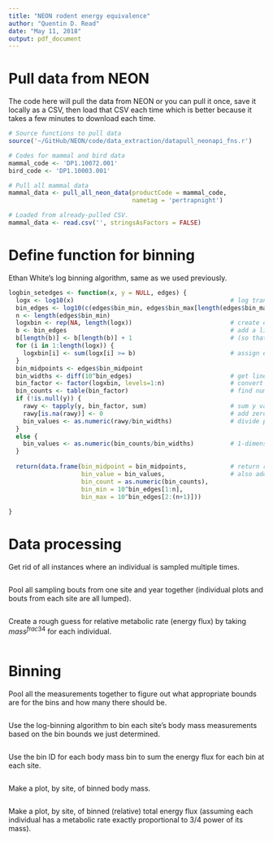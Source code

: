 ```yaml
---
title: "NEON rodent energy equivalence"
author: "Quentin D. Read"
date: "May 11, 2018"
output: pdf_document
---
```


# Pull data from NEON

The code here will pull the data from NEON or you can pull it once, save it locally as a CSV, then load that CSV each time which is better because it takes a few minutes to download each time.

```r
# Source functions to pull data
source('~/GitHub/NEON/code/data_extraction/datapull_neonapi_fns.r')

# Codes for mammal and bird data
mammal_code <- 'DP1.10072.001'
bird_code <- 'DP1.10003.001'

# Pull all mammal data
mammal_data <- pull_all_neon_data(productCode = mammal_code, 
                                  nametag = 'pertrapnight')
```

```r
# Loaded from already-pulled CSV.
mammal_data <- read.csv('', stringsAsFactors = FALSE)
```

# Define function for binning

Ethan White's log binning algorithm, same as we used previously.

```r
logbin_setedges <- function(x, y = NULL, edges) {
  logx <- log10(x)                                           # log transform x value (biomass)
  bin_edges <- log10(c(edges$bin_min, edges$bin_max[length(edges$bin_max)]))
  n <- length(edges$bin_min)
  logxbin <- rep(NA, length(logx))                           # create data structure to assign trees to bins
  b <- bin_edges                                             # add a little to the biggest bin temporarily
  b[length(b)] <- b[length(b)] + 1                           # (so that the biggest single tree is put in a bin)
  for (i in 1:length(logx)) {
    logxbin[i] <- sum(logx[i] >= b)                          # assign each tree to a bin
  }
  bin_midpoints <- edges$bin_midpoint
  bin_widths <- diff(10^bin_edges)                           # get linear width of each bin
  bin_factor <- factor(logxbin, levels=1:n)                  # convert bin to factor (required to deal with zeroes if present)
  bin_counts <- table(bin_factor)                            # find number of trees in each bin
  if (!is.null(y)) {
    rawy <- tapply(y, bin_factor, sum)                       # sum y value (production) in each bin
    rawy[is.na(rawy)] <- 0                                   # add zeroes back in if present
    bin_values <- as.numeric(rawy/bin_widths)                # divide production by width for each bin 
  }
  else {
    bin_values <- as.numeric(bin_counts/bin_widths)          # 1-dimensional case.
  }
  
  return(data.frame(bin_midpoint = bin_midpoints,            # return result!
                    bin_value = bin_values,                  # also add bin min and max for bar plot purposes
                    bin_count = as.numeric(bin_counts),
                    bin_min = 10^bin_edges[1:n],
                    bin_max = 10^bin_edges[2:(n+1)]))
  
}

```

# Data processing

Get rid of all instances where an individual is sampled multiple times.

```r

```

Pool all sampling bouts from one site and year together (individual plots and bouts from each site are all lumped).

```r

```

Create a rough guess for relative metabolic rate (energy flux) by taking $mass^{frac{3}{4}}$ for each individual.

```r

```

# Binning

Pool all the measurements together to figure out what appropriate bounds are for the bins and how many there should be.

```r

```

Use the log-binning algorithm to bin each site's body mass measurements based on the bin bounds we just determined.

```r

```

Use the bin ID for each body mass bin to sum the energy flux for each bin at each site.

```r

```

Make a plot, by site, of binned body mass.

```r

```

Make a plot, by site, of binned (relative) total energy flux (assuming each individual has a metabolic rate exactly proportional to 3/4 power of its mass).

```r

```


